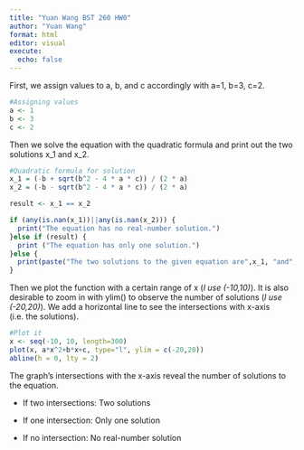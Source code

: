 ```yaml
---
title: "Yuan Wang BST 260 HW0"
author: "Yuan Wang"
format: html
editor: visual
execute: 
  echo: false
---
```


First, we assign values to a, b, and c accordingly with a=1, b=3, c=2.

```r
#Assigning values
a <- 1
b <- 3
c <- 2
```

Then we solve the equation with the quadratic formula and print out the two solutions x_1 and x_2.

```r
#Quadratic formula for solution
x_1 = (-b + sqrt(b^2 - 4 * a * c)) / (2 * a)
x_2 = (-b - sqrt(b^2 - 4 * a * c)) / (2 * a)

result <- x_1 == x_2

if (any(is.nan(x_1))||any(is.nan(x_2))) {
  print("The equation has no real-number solution.")
}else if (result) {
  print ("The equation has only one solution.")
}else {
  print(paste("The two solutions to the given equation are",x_1, "and", x_2))
}
```

Then we plot the function with a certain range of x (*I use (-10,10)*). It is also desirable to zoom in with ylim() to observe the number of solutions (*I use (-20,20)*). We add a horizontal line to see the intersections with x-axis (i.e. the solutions).

```r
#Plot it
x <- seq(-10, 10, length=300)
plot(x, a*x^2+b*x+c, type="l", ylim = c(-20,20))
abline(h = 0, lty = 2)
```

The graph's intersections with the x-axis reveal the number of solutions to the equation.

-   If two intersections: Two solutions 

-   If one intersection: Only one solution

-   If no intersection: No real-number solution